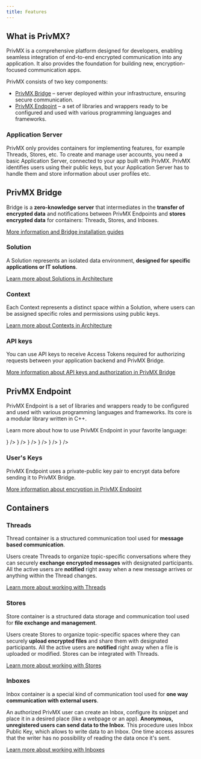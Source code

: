 ```yaml
---
title: Features
---
```


## What is PrivMX?

PrivMX is a comprehensive platform designed for developers, enabling seamless integration of end-to-end encrypted communication into any application. It also provides the foundation for building new, encryption-focused communication apps.

PrivMX consists of two key components:

- [PrivMX Bridge](../start/installation) – server deployed within your infrastructure, ensuring secure communication.
- [PrivMX Endpoint](#privmx-endpoint) – a set of libraries and wrappers ready to be configured and used with various programming languages and frameworks.

### Application Server

PrivMX only provides containers for implementing features, for example Threads, Stores, etc. To create and manage user accounts, you need a basic Application Server, connected to your app built with PrivMX. PrivMX identifies users using their public keys, but your Application Server has to handle them and store information about user profiles etc.

## PrivMX Bridge

Bridge is a **zero-knowledge server** that intermediates in the **transfer of encrypted data** and notifications
between PrivMX Endpoints and **stores encrypted data** for containers: Threads, Stores, and Inboxes.

[More information and Bridge installation guides](../start/installation)

### Solution

A Solution represents an isolated data environment, **designed for specific applications or IT solutions**.

[Learn more about Solutions in Architecture](./architecture)

### Context

Each Context represents a distinct space within a Solution, where users can be assigned specific roles and permissions
using public keys.

[Learn more about Contexts in Architecture](./architecture)

### API keys

You can use API keys to receive Access Tokens required for authorizing requests between your application backend and PrivMX Bridge.

[More information about API keys and authorization in PrivMX Bridge](../start/authorization)

## PrivMX Endpoint

PrivMX Endpoint is a set of libraries and wrappers ready to be configured and used with various programming languages and frameworks. Its core is a modular library written in C++.

Learn more about how to use PrivMX Endpoint in your favorite language:

<Cards>
  <Card
    href={"../cpp/introduction"}
    title={"C++"}
    icon={<Icon icon={"cpp"} />}
  />
  <Card
    href={"../js/introduction"}
    title={"JavaScript"}
    icon={<Icon icon={"js"} />}
  />
  <Card
    href={"../java/getting-started"}
    title={"Java/Kotlin"}
    icon={<Icon icon={"java"} />}
  />
    <Card
    href={"../kotlin/introduction"}
    title={"Kotlin"}
    icon={<Icon icon={"kotlin"} />}
  />
  <Card
    href={"../swift/getting-started"}
    title={"Swift"}
    icon={<Icon icon={"swift"} />}
  />
    <Card
    href={"../csharp/introduction"}
    title={"C#"}
    icon={<Icon icon={"csharp"} />}
  />
</Cards>

### User's Keys

PrivMX Endpoint uses a private-public key pair to encrypt data before sending it to PrivMX Bridge.

[More information about encryption in PrivMX Endpoint](./encryption)

## Containers

### Threads

Thread container is a structured communication tool used for **message based communication**.

Users create Threads to organize topic-specific conversations where they can securely **exchange encrypted messages** with designated
participants. All the active users are **notified** right away when a new message arrives or anything within the Thread changes.

[Learn more about working with Threads](../start/threads/overview)

### Stores

Store container is a structured data storage and communication tool used for **file exchange and management**.

Users create Stores to organize topic-specific spaces where they can securely **upload encrypted files** and share them with designated
participants. All the active users are **notified** right away when a file is uploaded or modified. Stores can be integrated with Threads.

[Learn more about working with Stores](../start/stores/overview)

### Inboxes

Inbox container is a special kind of communication tool used for **one way communication with external users**.

An authorized PrivMX user can create an Inbox, configure its snippet and place it in a desired place (like a webpage or an app).
**Anonymous, unregistered users can send data to the Inbox**. This procedure uses Inbox Public Key, which allows to write data to an Inbox.
One time access assures that the writer has no possibility of reading the data once it's sent.

[Learn more about working with Inboxes](../start/inboxes/overview)
